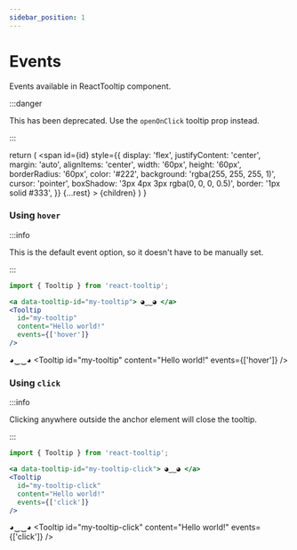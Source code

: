 ```yaml
---
sidebar_position: 1
---
```


# Events

Events available in ReactTooltip component.

:::danger

This has been deprecated. Use the `openOnClick` tooltip prop instead.

:::


  return (
    <span
      id={id}
      style={{
        display: 'flex',
        justifyContent: 'center',
        margin: 'auto',
        alignItems: 'center',
        width: '60px',
        height: '60px',
        borderRadius: '60px',
        color: '#222',
        background: 'rgba(255, 255, 255, 1)',
        cursor: 'pointer',
        boxShadow: '3px 4px 3px rgba(0, 0, 0, 0.5)',
        border: '1px solid #333',
      }}
      {...rest}
    >
      {children}
    </span>
  )
}

### Using `hover`

:::info

This is the default event option, so it doesn't have to be manually set.

:::

```jsx
import { Tooltip } from 'react-tooltip';

<a data-tooltip-id="my-tooltip"> ◕‿‿◕ </a>
<Tooltip
  id="my-tooltip"
  content="Hello world!"
  events={['hover']}
/>
```

<TooltipAnchor data-tooltip-id="my-tooltip">◕‿‿◕</TooltipAnchor>
<Tooltip id="my-tooltip" content="Hello world!" events={['hover']} />

### Using `click`

:::info

Clicking anywhere outside the anchor element will close the tooltip.

:::

```jsx
import { Tooltip } from 'react-tooltip';

<a data-tooltip-id="my-tooltip-click"> ◕‿‿◕ </a>
<Tooltip
  id="my-tooltip-click"
  content="Hello world!"
  events={['click']}
/>
```

<TooltipAnchor data-tooltip-id="my-tooltip-click">◕‿‿◕</TooltipAnchor>
<Tooltip id="my-tooltip-click" content="Hello world!" events={['click']} />
